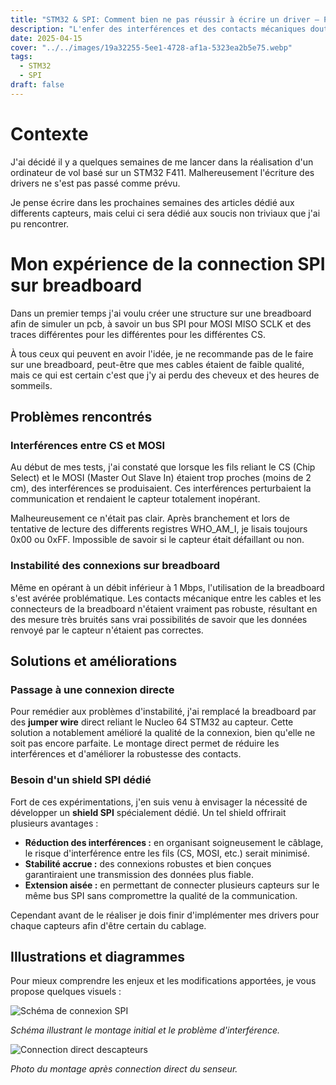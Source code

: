 ```yaml
---
title: "STM32 & SPI: Comment bien ne pas réussir à écrire un driver – Part 1"
description: "L'enfer des interférences et des contacts mécaniques douteux."
date: 2025-04-15
cover: "../../images/19a32255-5ee1-4728-af1a-5323ea2b5e75.webp"
tags:
  - STM32
  - SPI
draft: false
---
```

# Contexte

J'ai décidé il y a quelques semaines de me lancer dans la réalisation d'un ordinateur de vol basé sur un STM32 F411. Malhereusement l'écriture des drivers ne s'est pas passé comme prévu.

Je pense écrire dans les prochaines semaines des articles dédié aux differents capteurs, mais celui ci sera dédié aux soucis non triviaux que j'ai pu rencontrer.

# Mon expérience de la connection SPI sur breadboard

Dans un premier temps j'ai voulu créer une structure sur une breadboard afin de simuler un pcb, à savoir un bus SPI pour MOSI MISO SCLK et des traces différentes pour les différentes pour les différentes CS.

À tous ceux qui peuvent en avoir l'idée, je ne recommande pas de le faire sur une breadboard, peut-être que mes cables étaient de faible qualité, mais ce qui est certain c'est que j'y ai perdu des cheveux et des heures de sommeils.

## Problèmes rencontrés

### Interférences entre CS et MOSI

Au début de mes tests, j'ai constaté que lorsque les fils reliant le CS (Chip Select) et le MOSI (Master Out Slave In) étaient trop proches (moins de 2 cm), des interférences se produisaient. Ces interférences perturbaient la communication et rendaient le capteur totalement inopérant. 

Malheureusement ce n'était pas clair. Après branchement et lors de tentative de lecture des differents registres WHO_AM_I, je lisais toujours 0x00 ou 0xFF. Impossible de savoir si le capteur était défaillant ou non. 


### Instabilité des connexions sur breadboard

Même en opérant à un débit inférieur à 1 Mbps, l'utilisation de la breadboard s'est avérée problématique. Les contacts mécanique entre les cables et les connecteurs de la breadboard n'étaient vraiment pas robuste, résultant en des mesure très bruités sans vrai possibilités de savoir que les données renvoyé par le capteur n'étaient pas correctes.

## Solutions et améliorations

### Passage à une connexion directe

Pour remédier aux problèmes d'instabilité, j'ai remplacé la breadboard par des **jumper wire** direct reliant le Nucleo 64 STM32 au capteur. Cette solution a notablement amélioré la qualité de la connexion, bien qu'elle ne soit pas encore parfaite. Le montage direct permet de réduire les interférences et d'améliorer la robustesse des contacts.

### Besoin d'un shield SPI dédié

Fort de ces expérimentations, j'en suis venu à envisager la nécessité de développer un **shield SPI** spécialement dédié. Un tel shield offrirait plusieurs avantages :
- **Réduction des interférences :** en organisant soigneusement le câblage, le risque d'interférence entre les fils (CS, MOSI, etc.) serait minimisé.
- **Stabilité accrue :** des connexions robustes et bien conçues garantiraient une transmission des données plus fiable.
- **Extension aisée :** en permettant de connecter plusieurs capteurs sur le même bus SPI sans compromettre la qualité de la communication.

Cependant avant de le réaliser je dois finir d'implémenter mes drivers pour chaque capteurs afin d'être certain du cablage.

## Illustrations et diagrammes

Pour mieux comprendre les enjeux et les modifications apportées, je vous propose quelques visuels :

![Schéma de connexion SPI](../../images/breadboard-sensor.webp)

*Schéma illustrant le montage initial et le problème d'interférence.*

![Connection direct descapteurs](../../images/direct-connection-sensor.webp)

*Photo du montage après connection direct du senseur.*



